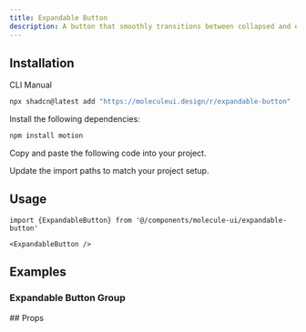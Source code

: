 ```yaml
---
title: Expandable Button
description: A button that smoothly transitions between collapsed and expanded states using spring animations. Shows only an icon when collapsed and reveals text alongside the icon when expanded, perfect for responsive layouts and space-saving interfaces.
---
```


<ComponentPreview name='expandable-button-demo' />

## Installation


<Tabs defaultValue='cli'>

<TabsList>
  <TabsTrigger value="cli">CLI</TabsTrigger>
  <TabsTrigger value="manual">Manual</TabsTrigger>
</TabsList>

<TabsContent value='cli'>

```bash
npx shadcn@latest add "https://moleculeui.design/r/expandable-button"
```

</TabsContent>

<TabsContent value='manual'>

<Steps>

<Step>Install the following dependencies:</Step>

```bash
npm install motion
```

<Step>Copy and paste the following code into your project.</Step>

<ComponentSource
  title="components/molecule-ui/expandable-button.tsx"
  name="expandable-button"
/>

<Step>Update the import paths to match your project setup.</Step>

</Steps>

</TabsContent>


</Tabs>

<div className='mb-6'>

## Usage

```tsx
import {ExpandableButton} from '@/components/molecule-ui/expandable-button'
```

```tsx
<ExpandableButton />
```

</div>

## Examples

<div>

### Expandable Button Group

<ComponentPreview name='expandable-button-group-demo'/>

</div>

<div>
## Props

<AutoTypeTable
  path="registry/molecule-ui/expandable-button.tsx"
  name="ExpandableButtonProps"
/>

</div>